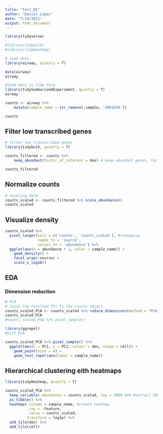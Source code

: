 ```yaml
---
title: "test_DE"
author: "Daniel López"
date: "7/14/2022"
output: html_document
---
```


```r

library(tidyverse)

#library(tidybulk)
#library(tidyHeatmap)
```

```r
# load data
library(airway, quietly = T)

data(airway)
airway
```

```r
#load data in tidy form
library(tidySummarizedExperiment, quietly = T)
airway
```

```r
counts <- airway %>%
    mutate(sample_name = str_remove(.sample, 'SRR1039'))

counts
```
## Filter low transcribed genes

```r
# filter low transciribed genes
library(tidybulk, quietly = T)

counts_filtered <- counts %>%
    keep_abundant(factor_of_interest = dex) # keep abundant genes, factor_of_interest determines our grouping

counts_filtered  
```

## Normalize counts 
```r
# sacaling data
counts_scaled <- counts_filtered %>% scale_abundance()
counts_scaled
```

## Visualize density 
```r
counts_scaled %>%
  pivot_longer(cols = c('counts', 'counts_scaled'), #reshaping
               names_to = 'source',
               values_to = 'abundance') %>%
  ggplot(aes(x = abundance + 1, color = sample_name)) + 
    geom_density() +
    facet_wrap(~source) +
    scale_x_log10()
```

## EDA
### Dimension reduction
```r
# PCA
# joins the resulted PCs to the counts object
counts_scaled_PCA <- counts_scaled %>% reduce_dimensions(method = "PCA") 
counts_scaled_PCA
#counts_scaled_PCA %>% pivot_sample()
```

```r
library(ggrepel)
#plot PCA

counts_scaled_PCA %>% pivot_sample() %>%
  ggplot(aes(x = PC1, y = PC2, colour = dex, shape = cell)) +
    geom_point(size = 4) +
    geom_text_repel(aes(label = sample_name))
```

## Hierarchical clustering eith heatmaps
```r
library(tidyHeatmap, quietly = T)

counts_scaled_PCA %>% 
  keep_variable(.abundance = counts_scaled, top = 500) %>% #extract 500 most variable genes
  as_tibble() %>%
  heatmap(.column = sample_name, #create heatmap
          .row = .feature,
          .value = counts_scaled,
          transform = log1p) %>%
  add_tile(dex) %>%
  add_tile(cell)
  
```

